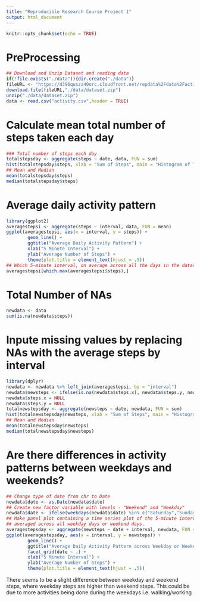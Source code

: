 ```yaml
---
title: "Reproducible Research Course Project 1"
output: html_document
---
```


```r
knitr::opts_chunk$set(echo = TRUE)
```

# PreProcessing
```r
## Download and Unzip Dataset and reading data
if(!file.exists("./data")){dir.create("./data")}
fileURL <- "https://d396qusza40orc.cloudfront.net/repdata%2Fdata%2Factivity.zip"
download.file(fileURL,"./data/dataset.zip")
unzip("./data/dataset.zip")
data <- read.csv("activity.csv",header = TRUE)
```

# Calculate mean total number of steps taken each day
```r
### Total number of steps each day
totalstepsday <- aggregate(steps ~ date, data, FUN = sum)
hist(totalstepsday$steps, xlab = "Sum of Steps", main = "Histogram of Total Sum of Steps each day")
## Mean and Median
mean(totalstepsday$steps)
median(totalstepsday$steps)
```

# Average daily activity pattern
```r
library(ggplot2)
averagestepsi <- aggregate(steps ~ interval, data, FUN = mean)
ggplot(averagestepsi, aes(x = interval, y = steps)) + 
        geom_line() + 
        ggtitle("Average Daily Activity Pattern") + 
        xlab("5 Minute Interval") + 
        ylab("Average Number of Steps") +
        theme(plot.title = element_text(hjust = .5))
## Which 5-minute interval, on average across all the days in the dataset, contains the maximum number of steps?
averagestepsi[which.max(averagestepsi$steps),]
```

# Total Number of NAs
```r
newdata <- data
sum(is.na(newdata$steps))
```

# Inpute missing values by replacing NAs with the average steps by interval
```r
library(dplyr)
newdata <- newdata %>% left_join(averagestepsi, by = "interval")
newdata$newsteps <- ifelse(is.na(newdata$steps.x), newdata$steps.y, newdata$steps.x)
newdata$steps.x = NULL
newdata$steps.y = NULL
totalnewstepsday <- aggregate(newsteps ~ date, newdata, FUN = sum)
hist(totalnewstepsday$newsteps, xlab = "Sum of Steps", main = "Histogram of Total Sum of Steps each day")
## Mean and Median
mean(totalnewstepsday$newsteps)
median(totalnewstepsday$newsteps)
```

# Are there differences in activity patterns between weekdays and weekends?
``` r
## Change type of date from chr to Date
newdata$date <- as.Date(newdata$date)
## Create new factor variable with levels - "Weekend" and "Weekday"
newdata$date <- ifelse(weekdays(newdata$date) %in% c("Saturday","Sunday"), "Weekend", "Weekday")
## Make panel plot containing a time series plot of the 5-minute interval(x) and the average number of steps taken(y),
## averaged across all weekday days or weekend days.
averagestepsday <- aggregate(newsteps ~ date + interval, newdata, FUN = mean)
ggplot(averagestepsday, aes(x = interval, y = newsteps)) + 
        geom_line() + 
        ggtitle("Average Daily Activity Pattern across Weekday or Weekend") + 
        facet_grid(date ~ .) +
        xlab("5 Minute Interval") + 
        ylab("Average Number of Steps") +
        theme(plot.title = element_text(hjust = .5))
```

There seems to be a slight difference between weekday and weekend steps, where weekday steps are higher than weekend steps.
This could be due to more activities being done during the weekdays i.e. walking/working 